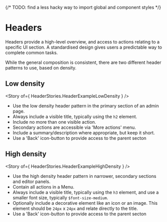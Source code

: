 {/* TODO: find a less hacky way to import global and component styles */}



<Meta title="Foundations/Layout/Headers" name="page" />

# Headers
Headers provide a high-level overview, and access to actions relating to a specific UI section. A standardised design gives users a predictable way to complete common tasks.

While the general composition is consistent, there are two different header patterns to use, based on density. 

## Low density

<Story of={ HeaderStories.HeaderExampleLowDensity } />

* Use the low density header pattern in the primary section of an admin page. 
* Always include a visible title, typically using the `h2` element.
* Include no more than one visible action.
* Secondary actions are accessible via 'More actions' menu.
* Include a summary/description where appropriate, but keep it short.
* Use a 'Back' icon-button to provide access to the parent secton

## High density

<Story of={ HeaderStories.HeaderExampleHighDensity } />

* Use the high density header pattern in narrower, secondary sections and editor panels.
* Contain all actions in a Menu.
* Always include a visible title, typically using the `h3` element, and use a smaller font size, typically `$font-size-medium`.
* Optionally include a decorative element like an icon or an image. This element should be `24px` x `24px` and relate directly to the title.
* Use a 'Back' icon-button to provide access to the parent secton
